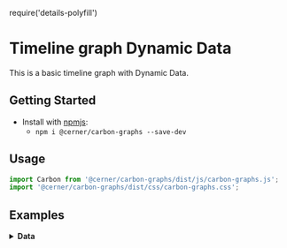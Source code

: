 
require('details-polyfill')

# Timeline graph Dynamic Data

This is a basic timeline graph with Dynamic Data.

## Getting Started

- Install with [npmjs](https://www.npmjs.com):
  - `npm i @cerner/carbon-graphs --save-dev`

## Usage
```js
import Carbon from '@cerner/carbon-graphs/dist/js/carbon-graphs.js';
import '@cerner/carbon-graphs/dist/css/carbon-graphs.css';

```
## Examples
<DynamicData />

<details>
<summary style={{fontSize: 24 }}>
<b>Data</b>
</summary>

### Graph Config object
<GraphConfig />

### Data object
##### Initial Data
<DataObject1 />

##### Updated Data
<DataObject2 />

</details>
